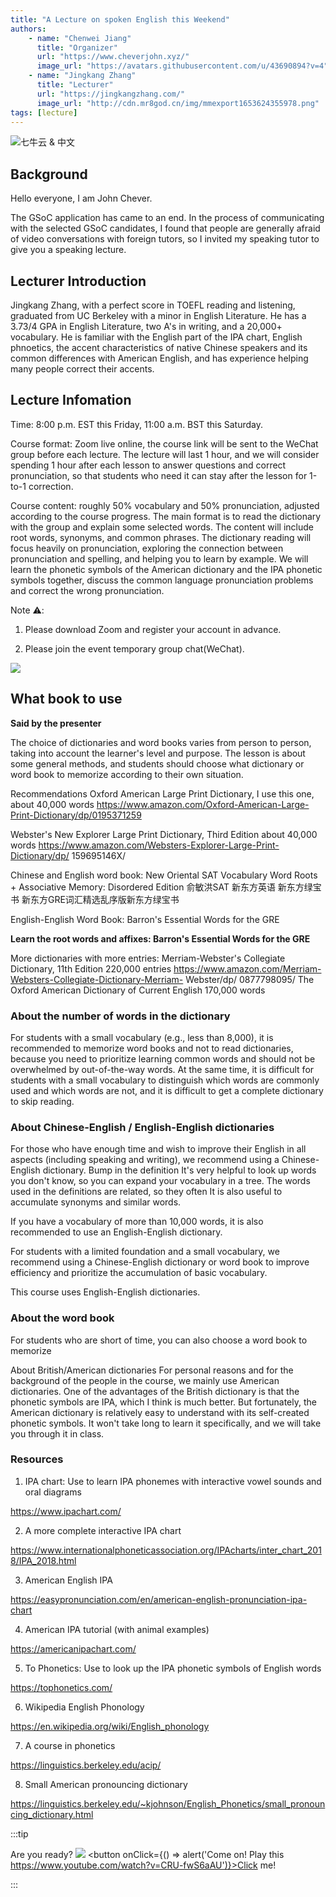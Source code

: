 ```yaml
---
title: "A Lecture on spoken English this Weekend"
authors:
    - name: "Chenwei Jiang"
      title: "Organizer"
      url: "https://www.cheverjohn.xyz/"
      image_url: "https://avatars.githubusercontent.com/u/43690894?v=4"
    - name: "Jingkang Zhang"
      title: "Lecturer"
      url: "https://jingkangzhang.com/"
      image_url: "http://cdn.mr8god.cn/img/mmexport1653624355978.png"
tags: [lecture]
---
```


![七牛云 & 中文](http://cdn.mr8god.cn/img/chinese.svg)

## Background

Hello everyone, I am John Chever.

The GSoC application has came to an end. In the process of communicating with the selected GSoC candidates, I found that people are generally afraid of video conversations with foreign tutors, so I invited my speaking tutor to give you a speaking lecture.

<!--truncate-->

## Lecturer Introduction

Jingkang Zhang, with a perfect score in TOEFL reading and listening, graduated from UC Berkeley with a minor in English Literature. He has a 3.73/4 GPA in English Literature, two A's in writing, and a 20,000+ vocabulary.
He is familiar with the English part of the IPA chart, English phnoetics, the accent characteristics of native Chinese speakers and its common differences with American English, and has experience helping many people correct their accents.

## Lecture Infomation

Time: 8:00 p.m. EST this Friday, 11:00 a.m. BST this Saturday.

Course format: Zoom live online, the course link will be sent to the WeChat group before each lecture. The lecture will last 1 hour, and we will consider spending 1 hour after each lesson to answer questions and correct pronunciation, so that students who need it can stay after the lesson for 1-to-1 correction.

Course content: roughly 50% vocabulary and 50% pronunciation, adjusted according to the course progress. The main format is to read the dictionary with the group and explain some selected words.
The content will include root words, synonyms, and common phrases. The dictionary reading will focus heavily on pronunciation, exploring the connection between pronunciation and spelling, and helping you to learn by example.
We will learn the phonetic symbols of the American dictionary and the IPA phonetic symbols together, discuss the common language pronunciation problems and correct the wrong pronunciation.

Note ⚠️:

1. Please download Zoom and register your account in advance.

2. Please join the event temporary group chat(WeChat).

![](http://cdn.mr8god.cn/img/WechatIMG21_371x484.jpeg)

## What book to use

**Said by the presenter**

The choice of dictionaries and word books varies from person to person, taking into account the learner's level and purpose. The lesson is about some general methods, and students
should choose what dictionary or word book to memorize according to their own situation.

Recommendations
Oxford American Large Print Dictionary, I use this one, about 40,000 words https://www.amazon.com/Oxford-American-Large-Print-Dictionary/dp/0195371259

Webster's New Explorer Large Print Dictionary, Third Edition about 40,000 words https://www.amazon.com/Websters-Explorer-Large-Print-Dictionary/dp/ 159695146X/

Chinese and English word book:
New Oriental SAT Vocabulary Word Roots + Associative Memory: Disordered Edition 俞敏洪SAT 新东方英语 新东方绿宝书 新东方GRE词汇精选乱序版新东方绿宝书

English-English Word Book:
Barron's Essential Words for the GRE

**Learn the root words and affixes:
Barron's Essential Words for the GRE**

More dictionaries with more entries:
Merriam-Webster's Collegiate Dictionary, 11th Edition 220,000 entries https://www.amazon.com/Merriam-Websters-Collegiate-Dictionary-Merriam- Webster/dp/ 0877798095/
The Oxford American Dictionary of Current English 170,000 words

### About the number of words in the dictionary

For students with a small vocabulary (e.g., less than 8,000), it is recommended to memorize word books and not to read dictionaries, because you need to prioritize learning common words and should not be overwhelmed by out-of-the-way words.
At the same time, it is difficult for students with a small vocabulary to distinguish which words are commonly used and which words are not, and it is difficult to get a complete dictionary to skip reading.

### About Chinese-English / English-English dictionaries

For those who have enough time and wish to improve their English in all aspects (including speaking and writing), we recommend using a Chinese-English dictionary. Bump in the definition
It's very helpful to look up words you don't know, so you can expand your vocabulary in a tree. The words used in the definitions are related, so they often
It is also useful to accumulate synonyms and similar words.

If you have a vocabulary of more than 10,000 words, it is also recommended to use an English-English dictionary.

For students with a limited foundation and a small vocabulary, we recommend using a Chinese-English dictionary or word book to improve efficiency and prioritize the accumulation of basic vocabulary.

This course uses English-English dictionaries.

### About the word book

For students who are short of time, you can also choose a word book to memorize

About British/American dictionaries For personal reasons and for the background of the people in the course, we mainly use American dictionaries.
One of the advantages of the British dictionary is that the phonetic symbols are IPA, which I think is much better. But fortunately, the American dictionary is relatively easy to understand with its self-created phonetic symbols.
It won't take long to learn it specifically, and we will take you through it in class.

### Resources

1. IPA chart: Use to learn IPA phonemes with interactive vowel sounds and oral diagrams

https://www.ipachart.com/

2. A more complete interactive IPA chart

https://www.internationalphoneticassociation.org/IPAcharts/inter_chart_2018/IPA_2018.html

3. American English IPA

https://easypronunciation.com/en/american-english-pronunciation-ipa-chart

4. American IPA tutorial (with animal examples)

https://americanipachart.com/

5. To Phonetics: Use to look up the IPA phonetic symbols of English words

https://tophonetics.com/

6. Wikipedia English Phonology

https://en.wikipedia.org/wiki/English_phonology

7. A course in phonetics

https://linguistics.berkeley.edu/acip/

8. Small American pronouncing dictionary

https://linguistics.berkeley.edu/~kjohnson/English_Phonetics/small_pronouncing_dictionary.html

:::tip

Are you ready?
![](http://cdn.mr8god.cn/img/areuok.jpeg)
<button onClick={() => alert('Come on! Play this https://www.youtube.com/watch?v=CRU-fwS6aAU')}>Click me!</button>

:::

